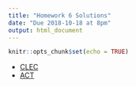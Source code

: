 ```yaml
---
title: "Homework 6 Solutions"
date: "Due 2018-10-18 at 8pm"
output: html_document
---
```


```r
knitr::opts_chunk$set(echo = TRUE)
```

+ [CLEC](hw6_verizon_sol.R)
+ [ACT](hw6_act_sol.R)

